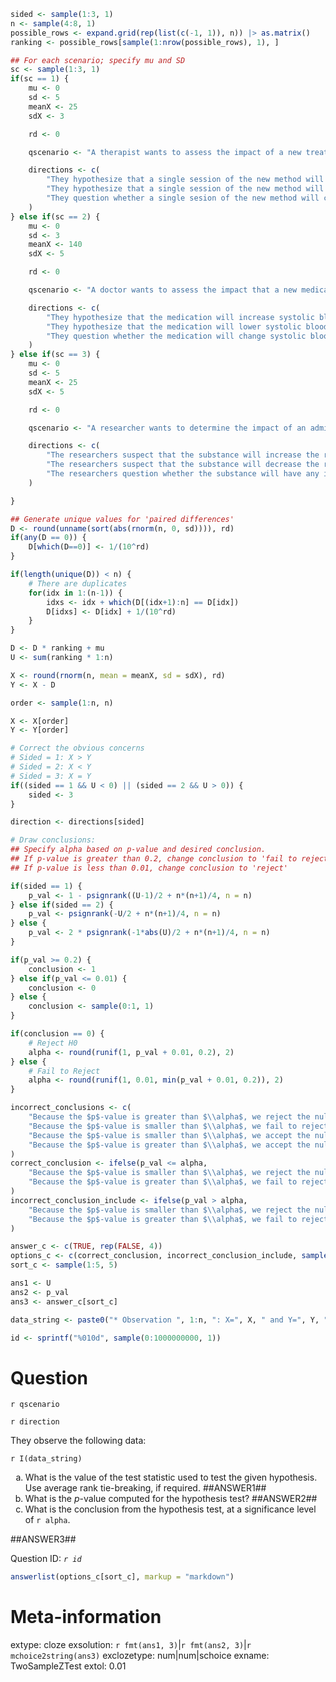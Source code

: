 ```r

sided <- sample(1:3, 1)
n <- sample(4:8, 1)
possible_rows <- expand.grid(rep(list(c(-1, 1)), n)) |> as.matrix()
ranking <- possible_rows[sample(1:nrow(possible_rows), 1), ]

## For each scenario; specify mu and SD 
sc <- sample(1:3, 1)
if(sc == 1) {
    mu <- 0
    sd <- 5
    meanX <- 25
    sdX <- 3

    rd <- 0 

    qscenario <- "A therapist wants to assess the impact of a new treatment for depression, after a single session of its use. They record the depressive scores (on a standardized scale) for their patients before ($Y$) and after ($X$) therapy."

    directions <- c(
        "They hypothesize that a single session of the new method will increase depressive scores.",
        "They hypothesize that a single session of the new method will decrease depressive scores.",
        "They question whether a single sesion of the new method will change depressive scores."
    )
} else if(sc == 2) {
    mu <- 0
    sd <- 3
    meanX <- 140
    sdX <- 5

    rd <- 0 

    qscenario <- "A doctor wants to assess the impact that a new medication will have on patient systolic blood pressure. They take a group of individuals and measure their blood pressures both before ($Y$) and after ($X$) starting the medication."

    directions <- c(
        "They hypothesize that the medication will increase systolic blood pressure.",
        "They hypothesize that the medication will lower systolic blood pressure.",
        "They question whether the medication will change systolic blood pressure."
    )
} else if(sc == 3) {
    mu <- 0
    sd <- 5
    meanX <- 25
    sdX <- 5

    rd <- 0 

    qscenario <- "A researcher wants to determine the impact of an administered substance on the quality of sleep that individuals' receive. Using a standardized sleep scoring system, the researchers measure the quality of sleep for a group of individuals both after ($X$) and before ($Y$) the substance is administered."

    directions <- c(
        "The researchers suspect that the substance will increase the reported sleep quality.",
        "The researchers suspect that the substance will decrease the reported sleep quality.",
        "The researchers question whether the substance will have any impact on the reported sleep quality."
    )

}

## Generate unique values for 'paired differences' 
D <- round(unname(sort(abs(rnorm(n, 0, sd)))), rd)
if(any(D == 0)) {
    D[which(D==0)] <- 1/(10^rd)
}

if(length(unique(D)) < n) {
    # There are duplicates
    for(idx in 1:(n-1)) {
        idxs <- idx + which(D[(idx+1):n] == D[idx])
        D[idxs] <- D[idx] + 1/(10^rd)
    }
}

D <- D * ranking + mu
U <- sum(ranking * 1:n)

X <- round(rnorm(n, mean = meanX, sd = sdX), rd)
Y <- X - D

order <- sample(1:n, n)

X <- X[order]
Y <- Y[order]

# Correct the obvious concerns
# Sided = 1: X > Y
# Sided = 2: X < Y
# Sided = 3: X = Y
if((sided == 1 && U < 0) || (sided == 2 && U > 0)) {
    sided <- 3 
}

direction <- directions[sided]

# Draw conclusions:
## Specify alpha based on p-value and desired conclusion.
## If p-value is greater than 0.2, change conclusion to 'fail to reject'
## If p-value is less than 0.01, change conclusion to 'reject'

if(sided == 1) {
    p_val <- 1 - psignrank((U-1)/2 + n*(n+1)/4, n = n)
} else if(sided == 2) {
    p_val <- psignrank(-U/2 + n*(n+1)/4, n = n)
} else {
    p_val <- 2 * psignrank(-1*abs(U)/2 + n*(n+1)/4, n = n)
}

if(p_val >= 0.2) {
    conclusion <- 1
} else if(p_val <= 0.01) {
    conclusion <- 0
} else {
    conclusion <- sample(0:1, 1)
}

if(conclusion == 0) {
    # Reject H0
    alpha <- round(runif(1, p_val + 0.01, 0.2), 2)
} else {
    # Fail to Reject
    alpha <- round(runif(1, 0.01, min(p_val + 0.01, 0.2)), 2)
}

incorrect_conclusions <- c(
    "Because the $p$-value is greater than $\\alpha$, we reject the null hypothesis.",
    "Because the $p$-value is smaller than $\\alpha$, we fail to reject the null hypothesis.",
    "Because the $p$-value is smaller than $\\alpha$, we accept the null hypothesis.",
    "Because the $p$-value is greater than $\\alpha$, we accept the null hypothesis."
)
correct_conclusion <- ifelse(p_val <= alpha, 
    "Because the $p$-value is smaller than $\\alpha$, we reject the null hypothesis.",
    "Because the $p$-value is greater than $\\alpha$, we fail to reject the null hypothesis."
)
incorrect_conclusion_include <- ifelse(p_val > alpha, 
    "Because the $p$-value is smaller than $\\alpha$, we reject the null hypothesis.",
    "Because the $p$-value is greater than $\\alpha$, we fail to reject the null hypothesis."
)

answer_c <- c(TRUE, rep(FALSE, 4))
options_c <- c(correct_conclusion, incorrect_conclusion_include, sample(incorrect_conclusions, 3))
sort_c <- sample(1:5, 5)

ans1 <- U
ans2 <- p_val
ans3 <- answer_c[sort_c]

data_string <- paste0("* Observation ", 1:n, ": X=", X, " and Y=", Y, ".", collapse = "\n")

id <- sprintf("%010d", sample(0:1000000000, 1))

```

Question
========

`r qscenario`

`r direction`

They observe the following data: 

`r I(data_string)`

a. What is the value of the test statistic used to test the given hypothesis. Use average rank tie-breaking, if required. ##ANSWER1##
b. What is the $p$-value computed for the hypothesis test? ##ANSWER2##
c. What is the conclusion from the hypothesis test, at a significance level of `r alpha`.

##ANSWER3##

Question ID: *`r id`*

```r
answerlist(options_c[sort_c], markup = "markdown")
```


Meta-information
================
extype: cloze
exsolution: `r fmt(ans1, 3)`|`r fmt(ans2, 3)`|`r mchoice2string(ans3)`
exclozetype: num|num|schoice
exname: TwoSampleZTest
extol: 0.01